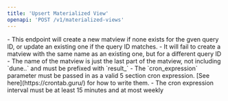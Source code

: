 ```yaml
---
title: 'Upsert Materialized View'
openapi: 'POST /v1/materialized-views'
---
```



<Note>
- This endpoint will create a new matview if none exists for the gven query ID, or update an existing one if the query ID matches.
- It will fail to create a matview with the same name as an existing one, but for a different query ID
- The name of the matview is just the last part of the matview, not including `dune.<your_team>.` and must be prefixed with `result_`
- The `cron_expression` parameter must be passed in as a valid 5 section cron expression. [See here](https://crontab.guru/) for how to write them.
</Note>

<Tip>
- The cron expression interval must be at least 15 minutes and at most weekly
</Tip>
